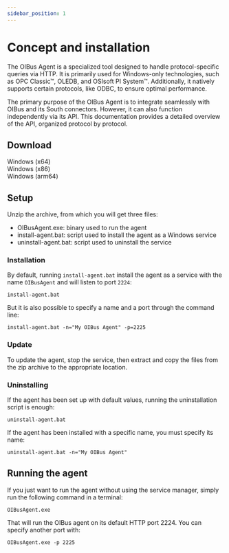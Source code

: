 ```yaml
---
sidebar_position: 1
---
```



# Concept and installation

The OIBus Agent is a specialized tool designed to handle protocol-specific queries via HTTP. It is primarily used for Windows-only
technologies, such as OPC Classic™, OLEDB, and OSIsoft PI System™. Additionally, it natively supports certain protocols, like ODBC, to
ensure optimal performance.

The primary purpose of the OIBus Agent is to integrate seamlessly with OIBus and its South connectors. However, it can also function
independently via its API. This documentation provides a detailed overview of the API, organized protocol by protocol.

## Download

<div style={{ display: 'flex', justifyContent: 'space-around' }}>
  <DownloadButton link={`https://github.com/OptimistikSAS/OIBusAgentRelease/releases/latest/download/oibus-agent-win_x64-__VERSION__.zip`}>
    <div>Windows (x64)</div>
  </DownloadButton>
  <DownloadButton link={`https://github.com/OptimistikSAS/OIBusAgentRelease/releases/latest/download/oibus-agent-win_x86-__VERSION__.zip`}>
    <div>Windows (x86)</div>
  </DownloadButton>
  <DownloadButton
    link={`https://github.com/OptimistikSAS/OIBusAgentRelease/releases/latest/download/oibus-agent-win_arm64-__VERSION__.zip`}
  >
    <div>Windows (arm64)</div>
  </DownloadButton>
</div>

## Setup

Unzip the archive, from which you will get three files:

- OIBusAgent.exe: binary used to run the agent
- install-agent.bat: script used to install the agent as a Windows service
- uninstall-agent.bat: script used to uninstall the service

### Installation

By default, running `install-agent.bat` install the agent as a service with the name `OIBusAgent` and will listen to port `2224`:

```
install-agent.bat
```

But it is also possible to specify a name and a port through the command line:

```
install-agent.bat -n="My OIBus Agent" -p=2225
```

### Update

To update the agent, stop the service, then extract and copy the files from the zip archive to the appropriate location.

### Uninstalling

If the agent has been set up with default values, running the uninstallation script is enough:

```
uninstall-agent.bat
```

If the agent has been installed with a specific name, you must specify its name:

```
uninstall-agent.bat -n="My OIBus Agent"
```

## Running the agent

If you just want to run the agent without using the service manager, simply run the following command in a terminal:

```
OIBusAgent.exe
```

That will run the OIBus agent on its default HTTP port 2224. You can specify another port with:

```
OIBusAgent.exe -p 2225
```
